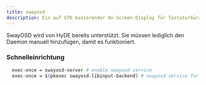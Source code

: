 ```yaml
---
title: swayosd
description: Ein auf GTK basierender On-Screen-Display für Tastaturkürzel wie Groß-schreiben und Lautstärke
---
```


SwayOSD wird von HyDE bereits unterstützt. Sie müssen lediglich den Daemon manuell hinzufügen, damit es funktioniert.

### Schnelleinrichtung

```bash
  exec-once = swayosd-server # enable swayosd service
  exec-once = $(pkexec swayosd-libinput-backend) # swayosd service for keyboard input (requires to be run in a subshell)
```

